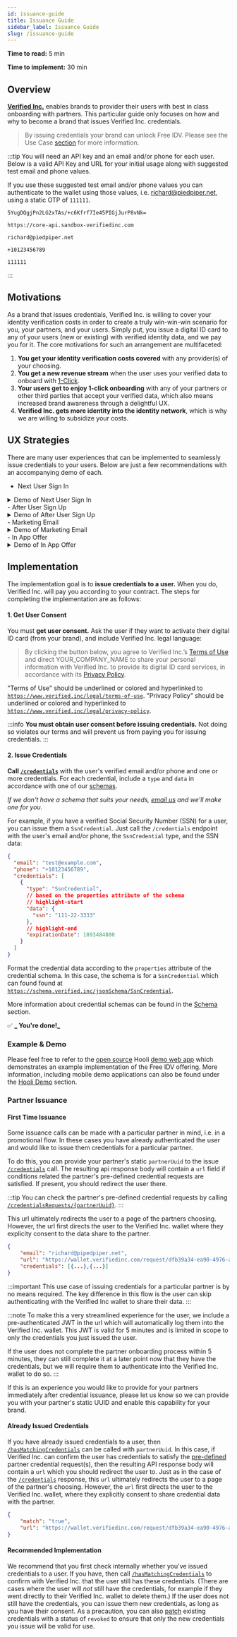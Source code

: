 ```yaml
---
id: issuance-guide
title: Issuance Guide
sidebar_label: Issuance Guide
slug: /issuance-guide
---
```



**Time to read:** 5 min

**Time to implement:** 30 min

## Overview

**[Verified Inc.](https://www.verified.inc)** enables brands to provider their users with best in class onboarding with partners. This particular guide only focuses on how and why to become a <Tip type="brand">brand</Tip> that issues Verified Inc. <Tip type="credential">credentials</Tip>.

> By issuing credentials your brand can unlock Free IDV. Please see the Use Case [section](/1-click-or-free-use-case) for more information.

:::tip
You will need an API key and an email and/or phone for each user. Below is a valid API Key and URL for your initial usage along with suggested test email and phone values.

If you use these suggested test email and/or phone values you can authenticate to the wallet using those values, i.e. richard@piedpiper.net, using a static OTP of `111111`.

```text title="Sandbox API Key"
5YugDQgjPn2LG2xTAs/+c6Kfrf7Ie45PIGjJurP8vNk=
```
```text title="Sandbox URL"
https://core-api.sandbox-verifiedinc.com
```
```text title="Sandbox User Email"
richard@piedpiper.net
```
```text title="Sandbox User Phone"
+10123456789
```
```text title="Sandbox User Wallet Authentication OTP"
111111
```
:::

## Motivations

As a brand that issues credentials, Verified Inc. is willing to cover your identity verification costs in order to create a truly win-win-win scenario for you, your partners, and your users. Simply put, you issue a digital ID card to any of your users (new or existing) with verified identity data, and we pay you for it. The core motivations for such an arrangement are multifaceted: 

1. **You get your identity verification costs covered** with any provider(s) of your choosing.
2. **You get a new revenue stream** when the user uses your verified data to onboard with [1-Click](https://www.verified.inc/1-click).
3. **Your users get to enjoy 1-click onboarding** with any of your partners or other third parties that accept your verified data, which also means increased brand awareness through a delightful UX.
4. **Verified Inc. gets more identity into the identity network**, which is why we are willing to subsidize your costs.

## UX Strategies
There are many user experiences that can be implemented to seamlessly issue credentials to your users. Below are just a few recommendations with an accompanying demo of each.

- Next User Sign In
<details>
  <summary>Demo of Next User Sign In</summary>
  <p>
    Richard is an existing, verified Hooli user. The next time he signs in, Hooli asks him if he wants to activate his Hooli digital ID card. When he clicks the Activate button, Hooli issues the card, and Verified Inc. reimburses Hooli for the cost of the identity verification performed by Hooli for Richard.
  </p>
  <iframe src="https://marvelapp.com/prototype/1938729e/screen/90752160?emb=1&iosapp=false&frameless=false" width="453" height="864" allowTransparency="true" frameborder="0"></iframe>
</details>
- After User Sign Up
<details>
  <summary>Demo of After User Sign Up</summary>
  <p>
    Richard has just completed Hooli account sign up which included identity verification via a third party service of Hooli's choosing. In the terms and service section Richard agrees to being issued an Hooli branded Verified Inc. digital ID card. Hooli issues the card with the verified identity data and Verified Inc. reimburses Hooli for the cost of the identity verification performed by Hooli for Richard.
  </p>
  <iframe src="https://marvelapp.com/prototype/9e98j88/screen/90752101?emb=1&iosapp=false&frameless=false" width="453" height="864" allowTransparency="true" frameborder="0"></iframe>
</details>
- Marketing Email
<details>
  <summary>Demo of Marketing Email</summary>
  <p>
    Richard is an existing, verified Hooli user. He receives a promotional email from Hooli which encourages him to accept a digital Verified Inc. card. Upon clicking the link and being directed to the app Hooli confirms with him he wants to activate his Hooli digital ID card. When he clicks the Activate button, Hooli issues the card, and Verified Inc. reimburses Hooli for the cost of the identity verification performed by Hooli for Richard.
  </p>
  <iframe src="https://marvelapp.com/prototype/193879a9/screen/90752312?emb=1&iosapp=false&frameless=false" width="453" height="864" allowTransparency="true" frameborder="0"></iframe>
</details>
- In App Offer
<details>
  <summary>Demo of In App Offer</summary>
  <p>
    Richard is an existing, verified Hooli user. Upon signing into the app he notices an in app offer which encourages him to accept a digital Verified Inc. card. When he clicks the Activate button, Hooli issues the card, and Verified Inc. reimburses Hooli for the cost of the identity verification performed by Hooli for Richard.
  </p>
  <iframe src="https://marvelapp.com/prototype/ebe3f96/screen/90752391?emb=1&iosapp=false&frameless=false" width="453" height="864" allowTransparency="true" frameborder="0"></iframe>
</details>

## Implementation

The implementation goal is to **issue <Tip type="credential">credentials</Tip> to a <Tip type="user">user</Tip>.** When you do, Verified Inc. will pay you according to your contract. The steps for completing the implementation are as follows:

#### 1. Get User Consent

You must **get user consent.** Ask the user if they want to activate their digital ID card (from your brand), and include Verified Inc. legal language:

> By clicking the button below, you agree to Verified Inc.’s <a href="https://www.verified.inc/legal/terms-of-use">Terms of Use</a> and direct YOUR_COMPANY_NAME to share your personal information with Verified Inc. to provide its digital ID card services, in accordance with its <a href="https://www.verified.inc/legal/privacy-policy">Privacy Policy</a>.

"Terms of Use" should be underlined or colored and hyperlinked to <a href="https://www.verified.inc/legal/terms-of-use">`https://www.verified.inc/legal/terms-of-use`</a>. "Privacy Policy" should be underlined or colored and hyperlinked to <a href="https://www.verified.inc/legal/privacy-policy">`https://www.verified.inc/legal/privacy-policy`</a>.

:::info
**You must obtain user consent before issuing credentials.** Not doing so violates our terms and will prevent us from paying you for issuing credentials. 
:::

#### 2. Issue Credentials

**Call [`/credentials`](/api-overview#issue-credentials)** with the user's verified email and/or phone and one or more credentials. For each credential, include a `type` and `data` in accordance with one of our [schemas](/schema). 

_If we don't have a schema that suits your needs, [email us](mailto:support@verified.inc) and we'll make one for you._

For example, if you have a verified Social Security Number (SSN) for a user, you can issue them a `SsnCredential`. Just call the `/credentials` endpoint with the user's email and/or phone, the `SsnCredential` type, and the SSN data:

```json title="Example Issue Credentials Request Body"
{
  "email": "test@example.com",
  "phone": "+10123456789",
  "credentials": [
    {
      "type": "SsnCredential",
      // based on the properties attribute of the schema
      // highlight-start
      "data": {
        "ssn": "111-22-3333"
      },
      // highlight-end
      "expirationDate": 1893484800
    }
  ]
}
```

Format the credential data according to the `properties` attribute of the credential schema. In this case, the schema is for a `SsnCredential` which can found found at [`https://schema.verified.inc/jsonSchema/SsnCredential`](https://schema.verified.inc/jsonSchema/SsnCredential). 

More information about credential schemas can be found in the [Schema](/schema) section.

✅ **_ You're done!_**

### Example & Demo

Please feel free to refer to the [open source](https://github.com/UnumID/Hooli-Demo-Web) Hooli [demo web app](https://hooli-web.demo.sandbox-verifiedinc.com/login) which demonstrates an example implementation of the Free IDV offering. More information, including mobile demo applications can also be found under the [Hooli Demo](/hooli-demo) section.

### Partner Issuance
#### First Time Issuance
Some issuance calls can be made with a particular partner in mind, i.e. in a promotional flow. In these cases you have already authenticated the user and would like to issue them credentials for a particular partner.

To do this, you can provide your partner's static `partnerUuid` to the issue [`/credentials`](/api-overview#issue-credentials) call. The resulting api response body will contain a `url` field if conditions related the partner's pre-defined <Tip type="request">credential requests</Tip> are satisfied. If present, you should redirect the user there.  

:::tip
You can check the partner's pre-defined <Tip type="request">credential requests</Tip> by calling [`/credentialsRequests/{partnerUuid}`](/api-overview/#get-partner-credential-requests).
:::

This url ultimately redirects the user to a page of the partners choosing. However, the url first directs the user to the Verified Inc. wallet where they explicity consent to the data share to the partner.

```json title="Example Issue Credentials Response"
{
    "email": "richard@pipedpiper.net",
    "url": "https://wallet.verifiedinc.com/request/dfb39a34-ea90-4976-a230-12005c0ddfbb?email=richard%40pipedpiper.net&redirectUrl=https%3A%2F%2Fkredita-web.demo.sandbox-verifiedinc.co%2Fregister&jwt=eyJhbGciOiJIUzI1NiIsInR5cCI6ImFjY2VzcyJ9.eyJicmFuZFV1aWQiOiI0NDFhNmI2Yy03YjQ5LTRkNTUtYWExMC01ZWMzOWRlNjdjNjEiLCJjcmVkZW50aWFsSWRzIjpbImViNzNiYTBjLTY0MWUtNDc4Zi04ZGJkLWM4NjgzMjU2YWNmMSJdLCJ0aWVyIjoxMCwiaWF0IjoxNjg0NTE2NDU4LCJleHAiOjE2ODQ1MTcwNTgsImF1ZCI6Imh0dHA6Ly9sb2NhbGhvc3QiLCJzdWIiOiJjNThkYzc2MS1hNDhjLTRmYWQtOGUyMy1iYmIwMDBjYWIyNTUiLCJqdGkiOiJjYmNmYmVlZC01ZGY1LTQ5YjItOGRlNC1jMzFjYjA5MmYzNTUifQ.QSqg2kNTfnlh42qh0VYhT0Wz_ogSNMTfudNaDQyVIiQ",
    "credentials": [{...},{...}]
}
```

:::important
This use case of issuing credentials for a particular partner is by no means required. The key difference in this flow is the user can skip authenticating with the Verified Inc wallet to share their data.
:::

:::note
To make this a very streamlined experience for the user, we include a pre-authenticated JWT in the url which will automatically log them into the Verified Inc. wallet. This JWT is valid for 5 minutes and is limited in scope to only the credentials you just issued the user. 

If the user does not complete the partner onboarding process within 5 minutes, they can still complete it at a later point now that they have the credentials, but we will require them to authenticate into the Verified Inc. wallet to do so.
:::

If this is an experience you would like to provide for your partners immediately after credential issuance, please let us know so we can provide you with your partner's static UUID and enable this capability for your <Tip type="brand">brand</Tip>.

#### Already Issued Credentials
If you have already issued credentials to a user, then [`/hasMatchingCredentials`](/api-overview#check-user-credentials) can be called with `partnerUuid`. In this case, if Verified Inc. can confirm the user has credentials to satisfy the [pre-defined](/acceptance-guide#partner-acceptance) partner credential request(s), then the resulting API response body will contain a `url` which you should redirect the user to. 
Just as in the case of the [`/credentials`](/api-overview#issue-credentials) response, this `url` ultimately redirects the user to a page of the partner's choosing. However, the `url` first directs the user to the Verified Inc. wallet, where they explicitly consent to share credential data with the partner.

```json title="Example Check has Matching Credentials Response"
{
    "match": "true",
    "url": "https://wallet.verifiedinc.com/request/dfb39a34-ea90-4976-a230-12005c0ddfbb?email=richard%40pipedpiper.net&redirectUrl=https%3A%2F%2Fkredita-web.demo.sandbox-verifiedinc.co%2Fregister&jwt=eyJhbGciOiJIUzI1NiIsInR5cCI6ImFjY2VzcyJ9.eyJicmFuZFV1aWQiOiI0NDFhNmI2Yy03YjQ5LTRkNTUtYWExMC01ZWMzOWRlNjdjNjEiLCJjcmVkZW50aWFsSWRzIjpbImViNzNiYTBjLTY0MWUtNDc4Zi04ZGJkLWM4NjgzMjU2YWNmMSJdLCJ0aWVyIjoxMCwiaWF0IjoxNjg0NTE2NDU4LCJleHAiOjE2ODQ1MTcwNTgsImF1ZCI6Imh0dHA6Ly9sb2NhbGhvc3QiLCJzdWIiOiJjNThkYzc2MS1hNDhjLTRmYWQtOGUyMy1iYmIwMDBjYWIyNTUiLCJqdGkiOiJjYmNmYmVlZC01ZGY1LTQ5YjItOGRlNC1jMzFjYjA5MmYzNTUifQ.QSqg2kNTfnlh42qh0VYhT0Wz_ogSNMTfudNaDQyVIiQ",
}
```

#### Recommended Implementation
We recommend that you first check internally whether you've issued credentials to a user. If you have, then call [`/hasMatchingCredentials`](/api-overview#check-user-credentials) to confirm with Verified Inc. that the user still has these credentials. (There are cases where the user will _not_ still have the credentials, for example if they went directly to their Verified Inc. wallet to delete them.) If the user does not still have the credentials, you can issue them new credentials, as long as you have their consent. As a precaution, you can also [patch](api-overview#patch-credentials) existing credentials with a status of `revoked` to ensure that only the new credentials you issue will be valid for use.